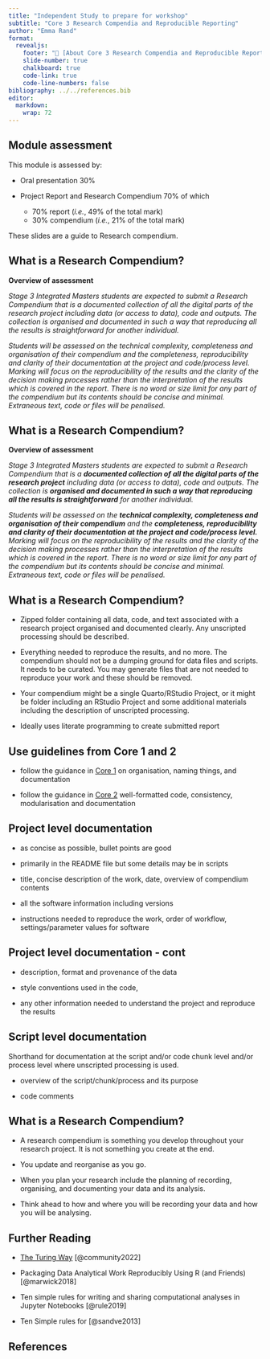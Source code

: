 ```yaml
---
title: "Independent Study to prepare for workshop"
subtitle: "Core 3 Research Compendia and Reproducible Reporting"
author: "Emma Rand"
format: 
  revealjs:
    footer: "🔗 [About Core 3 Research Compendia and Reproducible Reporting](https://3mmarand.github.io/BIO00088H-data/core/week-11/overview.html)"
    slide-number: true
    chalkboard: true
    code-link: true
    code-line-numbers: false
bibliography: ../../references.bib
editor: 
  markdown: 
    wrap: 72
---
```


## Module assessment

This module is assessed by:

::: incremental
-   Oral presentation 30%

-   Project Report and Research Compendium 70% of which

    -   70% report (*i.e.*, 49% of the total mark)
    -   30% compendium (*i.e.*, 21% of the total mark)

These slides are a guide to Research compendium.
:::

## What is a Research Compendium?

**Overview of assessment**

*Stage 3 Integrated Masters students are expected to submit a Research
Compendium that is a documented collection of all the digital parts of
the research project including data (or access to data), code and
outputs. The collection is organised and documented in such a way that
reproducing all the results is straightforward for another individual.*

*Students will be assessed on the technical complexity, completeness and
organisation of their compendium and the completeness, reproducibility
and clarity of their documentation at the project and code/process
level. Marking will focus on the reproducibility of the results and the
clarity of the decision making processes rather than the interpretation
of the results which is covered in the report. There is no word or size
limit for any part of the compendium but its contents should be concise
and minimal. Extraneous text, code or files will be penalised.*

## What is a Research Compendium?

**Overview of assessment**

*Stage 3 Integrated Masters students are expected to submit a Research
Compendium that is a **documented collection of all the digital parts of
the research project** including data (or access to data), code and
outputs. The collection is **organised and documented in such a way that
reproducing all the results is straightforward** for another
individual.*

*Students will be assessed on the **technical complexity, completeness
and organisation of their compendium** and the **completeness,
reproducibility and clarity of their documentation at the project and
code/process level.** Marking will focus on the reproducibility of the
results and the clarity of the decision making processes rather than the
interpretation of the results which is covered in the report. There is
no word or size limit for any part of the compendium but its contents
should be concise and minimal. Extraneous text, code or files will be
penalised.*

## What is a Research Compendium?

::: incremental
-   Zipped folder containing all data, code, and text associated with a
    research project organised and documented clearly. Any unscripted
    processing should be described.

-   Everything needed to reproduce the results, and no more. The
    compendium should not be a dumping ground for data files and
    scripts. It needs to be curated. You may generate files that are not
    needed to reproduce your work and these should be removed.

-   Your compendium might be a single Quarto/RStudio Project, or it
    might be folder including an RStudio Project and some additional
    materials including the description of unscripted processing.

-   Ideally uses literate programming to create submitted report
:::

## Use guidelines from Core 1 and 2

-   follow the guidance in [Core
    1](https://3mmarand.github.io/BIO00088H-data/core/week-1/overview.html)
    on organisation, naming things, and documentation

-   follow the guidance in [Core
    2](https://3mmarand.github.io/BIO00088H-data/core/week-2/overview.html)
    well-formatted code, consistency, modularisation and documentation

## Project level documentation

::: incremental
-   as concise as possible, bullet points are good

-   primarily in the README file but some details may be in scripts

-   title, concise description of the work, date, overview of compendium
    contents

-   all the software information including versions

-   instructions needed to reproduce the work, order of workflow,
    settings/parameter values for software
:::

## Project level documentation - cont

::: incremental
-   description, format and provenance of the data

-   style conventions used in the code,

-   any other information needed to understand the project and reproduce
    the results
:::

## Script level documentation

Shorthand for documentation at the script and/or code chunk level and/or
process level where unscripted processing is used.

::: incremental
-   overview of the script/chunk/process and its purpose

-   code comments
:::

## What is a Research Compendium?

::: incremental
-   A research compendium is something you develop throughout your
    research project. It is not something you create at the end.

-   You update and reorganise as you go.

-   When you plan your research include the planning of recording,
    organising, and documenting your data and its analysis.

-   Think ahead to how and where you will be recording your data and how
    you will be analysing.
:::

## Further Reading

-   [The Turing Way](https://the-turing-way.netlify.app/index.html#)
    [@community2022]

-   Packaging Data Analytical Work Reproducibly Using R (and Friends)
    [@marwick2018]

-   Ten simple rules for writing and sharing computational analyses in
    Jupyter Notebooks [@rule2019]

-   Ten Simple rules for [@sandve2013]

## References

